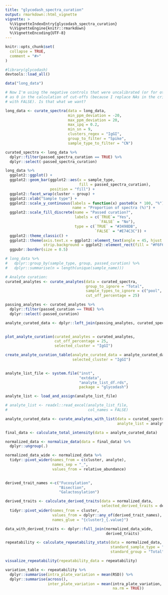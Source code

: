 ```yaml
---
title: "glycodash_spectra_curation"
output: rmarkdown::html_vignette
vignette: >
  %\VignetteIndexEntry{glycodash_spectra_curation}
  %\VignetteEngine{knitr::rmarkdown}
  %\VignetteEncoding{UTF-8}
---
```


```r
knitr::opts_chunk$set(
  collapse = TRUE,
  comment = "#>"
)
```

```r

#library(glycodash)
devtools::load_all()

data("long_data")
```

```r

# Now I'm using the negative controls that were uncalibrated (or for other reason NA)
# as 0 in the calculation of cut-offs (because I replace NAs in the criteria check 
# with FALSE). Is that what we want?

long_data <- curate_spectra(data = long_data,
                            min_ppm_deviation = -20,
                            max_ppm_deviation = 20,
                            max_ipq = 0.2,
                            min_sn = 9,
                            clusters_regex = "IgGI",
                            group_to_filter = "Spike",
                            sample_type_to_filter = "CN")

curated_spectra <- long_data %>% 
  dplyr::filter(passed_spectra_curation == TRUE) %>% 
  dplyr::select(-passed_spectra_curation)

```

```r

long_data %>%  
  ggplot2::ggplot() +
  ggplot2::geom_bar(ggplot2::aes(x = sample_type, 
                                 fill = passed_spectra_curation), 
                    position = "fill") +
  ggplot2::facet_wrap(cluster ~ group) +
  ggplot2::xlab("Sample type") +
  ggplot2::scale_y_continuous(labels = function(x) paste0(x * 100, "%"), 
                              name = "Proportion of spectra (%)") +
  ggplot2::scale_fill_discrete(name = "Passed curation?", 
                               labels = c(`TRUE`= "Yes",
                                          `FALSE` = "No"),
                               type = c(`TRUE` = "#3498DB",
                                        `FALSE` = "#E74C3C")) +
  ggplot2::theme_classic() +
  ggplot2::theme(axis.text.x = ggplot2::element_text(angle = 45, hjust = 1),
                 strip.background = ggplot2::element_rect(fill = "#F6F6F8")) +
  ggpubr::border(size = 0.5)

# long_data %>% 
#   dplyr::group_by(sample_type, group, passed_curation) %>% 
#   dplyr::summarise(n = length(unique(sample_name)))

```

```r

# Analyte curation:
curated_analytes <- curate_analytes(data = curated_spectra,
                                    group_to_ignore = "Total",
                                    sample_types_to_ignore = c("pool", "IVIGg", "CN", "Visucon", "PBS"),
                                    cut_off_percentage = 25)

passing_analytes <- curated_analytes %>% 
  dplyr::filter(passed_curation == TRUE) %>% 
  dplyr::select(-passed_curation)

analyte_curated_data <- dplyr::left_join(passing_analytes, curated_spectra)
  
```

```r

plot_analyte_curation(curated_analytes = curated_analytes,
                      cut_off_percentage = 25,
                      selected_cluster = "IgGI")

```

```r

create_analyte_curation_table(analyte_curated_data = analyte_curated_data,
                              selected_cluster = "IgGI")
                  
```


```r

analyte_list_file <- system.file("inst",
                                 "extdata",
                                 "analyte_list_df.rds",
                                 package = "glycodash")

analyte_list <- load_and_assign(analyte_list_file)

# analyte_list <- readxl::read_excel(analyte_list_file,
#                                    col_names = FALSE)

analyte_curated_data <- curate_analytes_with_list(data = curated_spectra,
                                                  analyte_list = analyte_list)

```

```r

final_data <- calculate_total_intensity(data = analyte_curated_data)

```

```r

normalized_data <- normalize_data(data = final_data) %>% 
  dplyr::ungroup(.)

normalized_data_wide <- normalized_data %>% 
  tidyr::pivot_wider(names_from = c(cluster, analyte),
                     names_sep = "_",
                     values_from = relative_abundance)
  
```

```r

derived_trait_names <-c("Fucosylation",
                        "Bisection",
                        "Galactosylation")

derived_traits <- calculate_derived_traits(data = normalized_data,
                                           selected_derived_traits = derived_trait_names) %>% 
  tidyr::pivot_wider(names_from = cluster,
                     values_from = dplyr::any_of(derived_trait_names),
                     names_glue = "{cluster}_{.value}")

data_with_derived_traits <- dplyr::full_join(normalized_data_wide,
                                             derived_traits)


```


```r

repeatability <- calculate_repeatability_stats(data = normalized_data,
                                               standard_sample_type = "Visucon",
                                               standard_group = "Total")

visualize_repeatability(repeatability_data = repeatability)

variation_table <- repeatability %>% 
  dplyr::summarise(intra_plate_variation = mean(RSD)) %>% 
  dplyr::summarise(across(),
                   inter_plate_variation = mean(intra_plate_variation, 
                                                na.rm = TRUE))

```

```r

```

